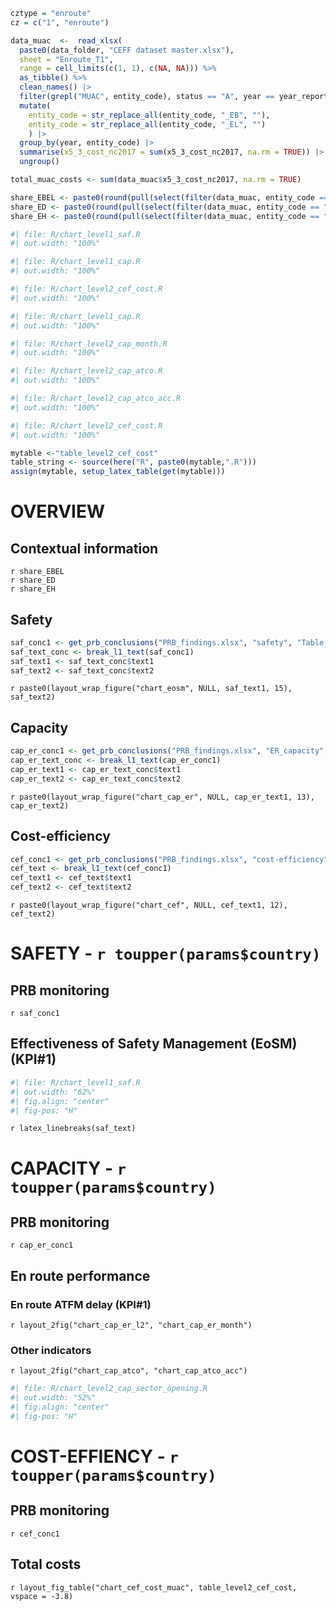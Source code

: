 ```r
cztype = "enroute"
cz = c("1", "enroute")

data_muac  <-  read_xlsx(
  paste0(data_folder, "CEFF dataset master.xlsx"),
  sheet = "Enroute_T1",
  range = cell_limits(c(1, 1), c(NA, NA))) %>%
  as_tibble() %>% 
  clean_names() |> 
  filter(grepl("MUAC", entity_code), status == "A", year == year_report) |> 
  mutate(
    entity_code = str_replace_all(entity_code, "_EB", ""),
    entity_code = str_replace_all(entity_code, "_EL", "")
    ) |> 
  group_by(year, entity_code) |> 
  summarise(x5_3_cost_nc2017 = sum(x5_3_cost_nc2017, na.rm = TRUE)) |> 
  ungroup()

total_muac_costs <- sum(data_muac$x5_3_cost_nc2017, na.rm = TRUE)

share_EBEL <- paste0(round(pull(select(filter(data_muac, entity_code == "EBEL_MUAC"), x5_3_cost_nc2017)) / total_muac_costs *100,0), "%")
share_ED <- paste0(round(pull(select(filter(data_muac, entity_code == "ED_MUAC"), x5_3_cost_nc2017)) / total_muac_costs *100,0), "%")
share_EH <- paste0(round(pull(select(filter(data_muac, entity_code == "EH_MUAC"), x5_3_cost_nc2017)) / total_muac_costs *100,0), "%")

```


<!-- ## Safety -->

```r
#| file: R/chart_level1_saf.R
#| out.width: "100%"
```

<!-- ## Capacity -->

```r
#| file: R/chart_level1_cap.R
#| out.width: "100%"
```

<!-- ## Cost-efficiency -->

```r
#| file: R/chart_level2_cef_cost.R
#| out.width: "100%"
```

<!-- Level2 -->
<!-- ## Capacity L2-->
<!-- ### En route performance -->
```r
#| file: R/chart_level1_cap.R
#| out.width: "100%"
```

```r
#| file: R/chart_level2_cap_month.R
#| out.width: "100%"
```

<!-- #### Other indicators -->
```r
#| file: R/chart_level2_cap_atco.R
#| out.width: "100%"
```

```r
#| file: R/chart_level2_cap_atco_acc.R
#| out.width: "100%"
```

<!-- ## Cost-efficiency -->

```r
#| file: R/chart_level2_cef_cost.R
#| out.width: "100%"
```

```r
mytable <-"table_level2_cef_cost"
table_string <- source(here("R", paste0(mytable,".R"))) 
assign(mytable, setup_latex_table(get(mytable))) 
```

<!-- END OF CHARTS AND TABLES -->


```{=tex}
\setlength{\fboxrule}{0pt} % Set the border width to 0pt (no border)
\setlength{\fboxsep}{0pt} % Remove padding
```

# OVERVIEW

## Contextual information

```{=latex}
\begin{figure}

\small

\begin{minipage}[t]{0.35\linewidth}

\textbf{Provision of ATC services in the upper}  \\
\textbf{airspace across four States}
\\
\\

\textbf{ACC}\hspace*{1cm} Maastricht UAC

\end{minipage}%
\begin{minipage}[t]{0.25\linewidth}

Belgium/Luxembourg  \\
Germany  \\
Netherlands

\end{minipage}%
\begin{minipage}[t]{0.40\linewidth}

\textbf{Allocation of actual en route costs} \\

\begin{minipage}[t]{0.70\linewidth}

• Belgium/Luxembourg  \\
• Germany  \\
• Netherlands

\end{minipage}%
\begin{minipage}[t]{0.30\linewidth}
```

`r share_EBEL`  
`r share_ED`  
`r share_EH`

```{=latex}
\end{minipage}%

\end{minipage}%

\end{figure}
```

## Safety

```r
saf_conc1 <- get_prb_conclusions("PRB_findings.xlsx", "safety", "Table_Findings_safety")
saf_text_conc <- break_l1_text(saf_conc1) 
saf_text1 <- saf_text_conc$text1
saf_text2 <- saf_text_conc$text2
```

`r paste0(layout_wrap_figure("chart_eosm", NULL, saf_text1, 15), saf_text2)`

## Capacity

```r
cap_er_conc1 <- get_prb_conclusions("PRB_findings.xlsx", "ER_capacity", "Table_Findings_ER_capacity")
cap_er_text_conc <- break_l1_text(cap_er_conc1) 
cap_er_text1 <- cap_er_text_conc$text1
cap_er_text2 <- cap_er_text_conc$text2
```

`r paste0(layout_wrap_figure("chart_cap_er", NULL, cap_er_text1, 13), cap_er_text2)`


## Cost-efficiency

```r
cef_conc1 <- get_prb_conclusions("PRB_findings.xlsx", "cost-efficiency", "Table_Findings_CEFF")
cef_text <- break_l1_text(cef_conc1) 
cef_text1 <- cef_text$text1
cef_text2 <- cef_text$text2
```

`r paste0(layout_wrap_figure("chart_cef", NULL, cef_text1, 12), cef_text2)`

\needspace{3\baselineskip}

# SAFETY - `r toupper(params$country)`

## PRB monitoring

`r saf_conc1`

\needspace{2\baselineskip}

## Effectiveness of Safety Management (EoSM) (KPI#1)

```r
#| file: R/chart_level1_saf.R
#| out.width: "62%"
#| fig.align: "center"
#| fig-pos: "H"
```

\needspace{3\baselineskip}

`\biggertext{Focus on EoSM}`{=latex}

`r latex_linebreaks(saf_text)`

\needspace{3\baselineskip}

# CAPACITY - `r toupper(params$country)`

## PRB monitoring

`r cap_er_conc1`

\needspace{3\baselineskip}

## En route performance

### En route ATFM delay (KPI#1)

`r layout_2fig("chart_cap_er_l2", "chart_cap_er_month")`

\needspace{3\baselineskip}

### Other indicators

`r layout_2fig("chart_cap_atco", "chart_cap_atco_acc")`

```r
#| file: R/chart_level2_cap_sector_opening.R
#| out.width: "52%"
#| fig.align: "center"
#| fig-pos: "H"
```

\needspace{3\baselineskip}

# COST-EFFIENCY - `r toupper(params$country)`

## PRB monitoring

`r cef_conc1`

\needspace{3\baselineskip}

## Total costs

`r layout_fig_table("chart_cef_cost_muac", table_level2_cef_cost, vspace = -3.8)`
